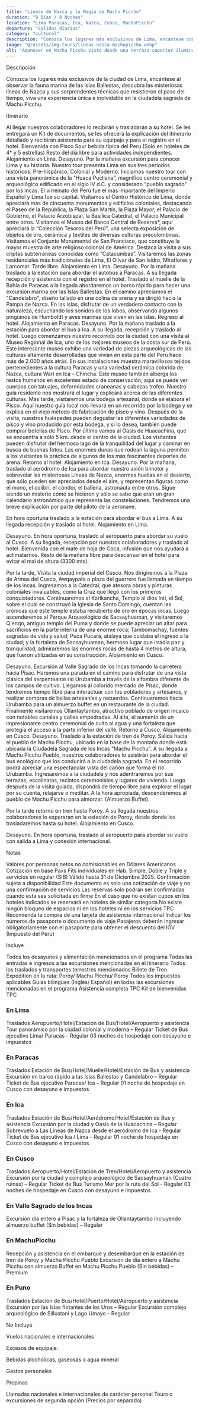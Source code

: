 ```yaml
---
title: "Líneas de Nazca y la Magia de Machu Picchu"
duration: "9 Días / 8 Noches"
location: "Lima Paracas, Ica, Nazca, Cusco, MachuPicchu"
departure: "Salidas diarias"
category: "cultural"
description: "Conozca los lugares más exclusivos de Lima, encántese con la fauna marina de las Islas Ballestas, descubra las misteriosas Líneas de Nazca y viva una experiencia única e inolvidable en Machu Picchu."
image: "@/assets/img-tours/lineas-nazca-machupicchu.webp"
alt: "Amanecer en Machu Picchu visto desde una terraza superior iluminada por el sol en la parte superior de Huayna Picchu"
---
```



<H2Tours> Descripción </H2Tours>

Conozca los lugares más exclusivos de la ciudad de Lima, encántese al observar la fauna marina de las islas Ballestas, descubra las misteriosas líneas de Nazca y sus sorprendentes técnicas que resistieron el paso del tiempo, viva una experiencia única e inolvidable en la ciudadela sagrada de Machu Picchu.

<section id="itinerario"  class="mt-16">

<H2Tours> Itinerario </H2Tours>

<ItineraryDay day="1" title="Lima">
  Al llegar nuestros colaboradores lo recibirán y trasladarán a su hotel. Se les
  entregará un Kit de documentos, se les ofrecerá la explicación del itinerario
  detallado y recibirán asistencia para su equipaje y para el registro en el
  hotel. Bienvenida con Pisco Sour bebida típica del Peru (Solo en hoteles de 4*
  y 5 estrellas) Resto del día libre para actividades independientes.
  Alojamiento en Lima.
</ItineraryDay>

<ItineraryDay day="2" title="Lima">
  Desayuno. Por la mañana excursión para conocer Lima y su historia. Nuestro
  tour presenta Lima en sus tres períodos históricos: Pre-hispánico, Colonial y
  Moderno. Iniciamos nuestro tour con una vista panorámica de la “Huaca
  Pucllana”, magnífico centro ceremonial y arqueológico edificado en el siglo IV
  d.C. y considerado “pueblo sagrado” por los Incas. El virreinato del Perú fue
  el más importante del Imperio Español y Lima fue su capital. Visitamos el
  Centro Histórico de Lima, donde apreciará más de cincuenta monumentos y
  edificios coloniales, destacando el Paseo de la República, la Plaza San
  Martín, la Plaza Mayor, el Palacio de Gobierno, el Palacio Arzobispal, la
  Basílica Catedral, el Palacio Municipal entre otros. Visitamos el Museo del
  Banco Central de Reserva*, aquí apreciará la “Colección Tesoros del Perú”, una
  selecta exposición de objetos de oro, cerámica y textiles de diversas culturas
  precolombinas. Visitamos el Conjunto Monumental de San Francisco, que
  constituye la mayor muestra de arte religioso colonial de América. Destaca la
  visita a sus criptas subterráneas conocidas como “Catacumbas”. Visitaremos las
  zonas residenciales más tradicionales de Lima, El Olivar de San Isidro,
  Miraflores y Larcomar. Tarde libre. Alojamiento en Lima.
</ItineraryDay>

<ItineraryDay day="3" title="Lima / Paracas">
  Desayuno. Por la mañana traslado a la estación para abordar el autobús a
  Paracas. A su llegada recepción y asistencia con el registro en el hotel.
  Traslado al muelle de la Bahía de Paracas a la llegada abordaremos un barco
  rápido para hacer una excursión marina por las Islas Ballestas. En el camino
  apreciamos el "Candelabro", diseño tallado en una colina de arena y se dirigió
  hacia la Pampa de Nazca. En las islas, disfrutar de un verdadero contacto con
  la naturaleza, escuchando los sonidos de los lobos, observando algunos
  pingüinos de Humboldt y aves marinas que viven en las islas. Regreso al hotel.
  Alojamiento en Paracas.
</ItineraryDay>

<ItineraryDay day="4" title="Paracas / Ica">
  Desayuno. Por la mañana traslado a la estación para abordar el bus a Ica. A su
  llegada, recepción y traslado al hotel. Luego comenzamos nuestro recorrido por
  la ciudad con una visita al Museo Regional de Ica, uno de los mejores museos
  de la costa sur de Perú. Este interesante museo exhibe una variedad de piezas
  arqueológicas de las culturas altamente desarrolladas que vivían en esta parte
  del Perú hace más de 2.000 años atrás. En sus instalaciones muestra
  maravillosos tejidos pertenecientes a la cultura Paracas y una variedad
  cerámica colorida de Nazca, cultura Wari en Ica – Chincha. Este museo también
  alberga los restos humanos en excelentes estado de conservación, aquí se puede
  ver cuerpos con tatuajes, deformidades craneanas y cabezas trofeo. Nuestro
  guía residente nos mostrará el lugar y explicará acerca de las diferentes
  culturas. Más tarde, visitaremos una bodega artesanal, donde se elabora el
  Pisco. Aquí nuestro guía local nos llevará en un recorrido por la bodega y se
  explica en el viejo método de fabricación de pisco y vino. Después de la
  visita, nuestros huéspedes pueden degustar las diferentes variedades de pisco
  y vino producido por esta bodega, y si lo desea, también puede comprar
  botellas de Pisco. Por último vamos al Oasis de Huacachina, que se encuentra a
  sólo 5 km. desde el centro de la ciudad. Los visitantes pueden disfrutar del
  hermoso lago de la tranquilidad del lugar y caminar en busca de buenas fotos.
  Las enormes dunas que rodean la laguna permiten a los visitantes la práctica
  de algunos de los más fascinantes deportes de arena. Retorno al hotel.
  Alojamiento en Ica.
</ItineraryDay>

<ItineraryDay day="5" title="Ica / Lima">
  Desayuno. Por la mañana, traslado al aeródromo de Ica para abordar nuestro avión bimotor y sobrevolar las misteriosas Líneas de Nazca, enormes huellas en el desierto, que sólo pueden ser apreciados desde el aire, y representan figuras como el mono, el colibrí, el cóndor, el ballena, astronauta entre otros. Sigue siendo un misterio cómo se hicieron y sólo se sabe que eran un gran calendario astronómico que representa las constelaciones. Tendremos una breve explicación por parte del piloto de la aeronave.

En hora oportuna traslado a la estación para abordar el bus a Lima. A su llegada recepción y traslado al hotel. Alojamiento en Lima.

</ItineraryDay>

<ItineraryDay day="6" title="Lima / Cusco">
  Desayuno. En hora oportuna, traslado al aeropuerto para abordar su vuelo al Cusco. A su llegada, recepción por nuestros colaboradores y traslado al hotel. Bienvenida con el mate de hoja de Coca, infusión que nos ayudará a aclimatarnos. Resto de la mañana libre para descansar en el hotel para evitar el mal de altura (3300 mts).

Por la tarde, Visita la ciudad imperial del Cusco. Nos dirigiremos a la Plaza de Armas del Cusco, Awqaypata o plaza del guerrero fue llamada en tiempo de los incas. Ingresamos a la Catedral, que atesora obras y pinturas coloniales invaluables, como la Cruz que llegó con los primeros conquistadores. Continuaremos al Korikancha, Templo al dios Inti, el Sol, sobre el cual se construyó la Iglesia de Santo Domingo, cuentan las crónicas que este templo estaba recubierto de oro en épocas incas. Luego ascenderemos al Parque Arqueológico de Sacsayhuaman, y visitaremos Q'enqo, antiguo templo del Puma y donde se puede apreciar un altar para sacrificios en la parte interna de una enorme roca; Tambomachay, fuentes sagradas de vida y salud; Puca Pucará, atalaya que cuidaba el ingreso a la ciudad; y la fortaleza de Sacsayhuaman, hermoso lugar que irradia paz y tranquilidad, admiraremos las enormes rocas de hasta 4 metros de altura, que fueron utilizadas en su construcción. Alojamiento en Cusco.

</ItineraryDay>

<ItineraryDay day="7" title="Cusco / Valle Sagrado / Cusco">
  Desayuno. Excursión al Valle Sagrado de los Incas tomando la carretera hacia
  Pisac. Haremos una parada en el camino para disfrutar de una vista clásica del
  serpenteante río Urubamba a través de la alfombra diferente de los campos de
  cultivo. Llegamos al colorido mercado de Pisac, donde tendremos tiempo libre
  para interactuar con los pobladores y artesanos, y realizar compras de bellas
  artesanías y recuerdos. Continuaremos hacia Urubamba para un almuerzo buffet
  en un restaurante de la ciudad. Finalmente visitaremos Ollantaytambo,
  atractivo poblado de origen incaico con notables canales y calles empedradas.
  Al alta, el aumento de un impresionante centro ceremonial de culto al agua y
  una fortaleza que protegía el acceso a la parte inferior del valle. Retorno a
  Cusco. Alojamiento en Cusco.
</ItineraryDay>

<ItineraryDay day="8" title="Cusco / MachuPicchu / Cusco">
  Desayuno. Traslado a la estación de tren de Poroy. Salida hacia el pueblo de Machu Picchu, ubicado en la base de la montaña donde está ubicada la Ciudadela Sagrada de los Incas “Machu Picchu”. A su llegada a Machu Picchu Pueblo, nuestros colaboradores lo asistirán para abordar el bus ecológico que los conducirá a la ciudadela sagrada. En el recorrido podrá apreciar una espectacular vista del cañón que forma el río Urubamba. Ingresaremos a la ciudadela y nos adentraremos por sus terrazas, escalinatas, recintos ceremoniales y lugares de vivienda.  Luego después de la visita guiada, dispondrá de tiempo libre para explorar el lugar por su cuenta, relajarse o meditar. A la hora apropiada, descenderemos al pueblo de Machu Picchu para almorzar. (Almuerzo Buffet).

Por la tarde retorno en tren hasta Poroy. A su llegada nuestros colaboradores lo esperaran en la estación de Poroy, desde donde los trasladaremos hasta su hotel. Alojamiento en Cusco.

</ItineraryDay>

<ItineraryDay day="9" title="Cusco / Lima">
  Desayuno. En hora oportuna, traslado al aeropuerto para abordar su vuelo con
  salida a Lima y conexión internacional.
</ItineraryDay>

</section>

<section id="notas" class="mt-16">

<H2Tours> Notas </H2Tours>

<IconListItem icon={NotesIcon}>
  Valores por personas netos no comisionables en Dólares Americanos
</IconListItem>

<IconListItem icon={NotesIcon}>
  Cotización en base Paxs Fits individuales en Hab. Simple, Doble y Triple y
  servicios en regular (SIB)
</IconListItem>

<IconListItem icon={NotesIcon}>
  Válido hasta 31 de Diciembre 2025. Confirmación sujeta a disponibilidad
</IconListItem>

<IconListItem icon={NotesIcon}>
  Este documento es solo una cotización de viaje y no una confirmación de
  servicios
</IconListItem>

<IconListItem icon={NotesIcon}>
  Las reservas solo podrán ser confirmadas cuando esta sea solicitada en firme
</IconListItem>

<IconListItem icon={NotesIcon}>
  En el caso que no existan cupos en los hoteles indicados se reservará en
  hoteles de similar categoría
</IconListItem>

<IconListItem icon={NotesIcon}>
  No existe ningún bloqueo de espacios ni en los hoteles ni en los servicios
</IconListItem>

<IconListItem icon={NotesIcon}>
  TPC Recomienda la compra de una tarjeta de asistencia internacional
</IconListItem>

<IconListItem icon={NotesIcon}>
  Indicar los números de pasaporte o documento de viaje
</IconListItem>

<IconListItem icon={NotesIcon}>
  Pasajeros deberán ingresar obligatoriamente con el pasaporte para obtener el
  descuento del IGV (Impuesto del Perú)
</IconListItem>

</section>

<section id="incluye" class="mt-16">

<H2Tours> Incluye </H2Tours>

<IconListItem icon={IncludesIcon}>
  Todos los desayunos y alimentación mencionados en el programa
</IconListItem>
<IconListItem icon={IncludesIcon}>
  Todas las entradas e ingresos a las excursiones mencionadas en el itinerario
</IconListItem>
<IconListItem icon={IncludesIcon}>
  Todos los traslados y transportes terrestres mencionados
</IconListItem>
<IconListItem icon={IncludesIcon}>
  Billete de Tren Expedition en la ruta: Poroy/ Machu Picchu/ Poroy
</IconListItem>
<IconListItem icon={IncludesIcon}>Todos los impuestos aplicables</IconListItem>
<IconListItem icon={IncludesIcon}>
  Guías bilingües (Inglés/ Español) en todas las excursiones mencionadas en el
  programa
</IconListItem>
<IconListItem icon={IncludesIcon}>Asistencia completa TPC</IconListItem>
<IconListItem icon={IncludesIcon}>Kit de bienvenidas TPC</IconListItem>

### **En Lima**

<IconListItem icon={IncludesIcon}>
  Traslados Aeropuerto/Hotel/Estación de Bus/Hotel/Aeropuerto y asistencia
</IconListItem>
<IconListItem icon={IncludesIcon}>
  Tour panorámico por la ciudad colonial y moderna – Regular
</IconListItem>
<IconListItem icon={IncludesIcon}>
  Ticket de Bus ejecutivo Lima/ Paracas - Regular
</IconListItem>
<IconListItem icon={IncludesIcon}>
  03 noches de hospedaje con desayuno e impuestos
</IconListItem>

### **En Paracas**

<IconListItem icon={IncludesIcon}>
  Traslados Estación de Bus/Hotel/Muelle/Hotel/Estación de Bus y asistencia
</IconListItem>
<IconListItem icon={IncludesIcon}>
  Excursión en barco rápido a las Islas Ballestas y Candelabro – Regular
</IconListItem>
<IconListItem icon={IncludesIcon}>
  Ticket de Bus ejecutivo Paracas/ Ica – Regular
</IconListItem>
<IconListItem icon={IncludesIcon}>
  01 noche de hospedaje en Cusco con desayuno e impuestos
</IconListItem>

### **En Ica**

<IconListItem icon={IncludesIcon}>
  Traslados Estación de Bus/Hotel/Aeródromo/Hotel/Estación de Bus y asistencia
</IconListItem>
<IconListItem icon={IncludesIcon}>
  Excursión por la ciudad y Oasis de la Huacachina – Regular
</IconListItem>
<IconListItem icon={IncludesIcon}>
  Sobrevuelo a Las Líneas de Nazca desde el aeródromo de Ica - Regular
</IconListItem>
<IconListItem icon={IncludesIcon}>
  Ticket de Bus ejecutivo Ica / Lima - Regular
</IconListItem>
<IconListItem icon={IncludesIcon}>
  01 noche de hospedaje en Cusco con desayuno e impuestos
</IconListItem>

### **En Cusco**

<IconListItem icon={IncludesIcon}>
  Traslados Aeropuerto/Hotel/Estación de Tren/Hotel/Aeropuerto y asistencia
</IconListItem>
<IconListItem icon={IncludesIcon}>
  Excursión por la ciudad y complejo arqueológico de Sacsayhuaman (Cuatro
  ruinas) – Regular
</IconListItem>
<IconListItem icon={IncludesIcon}>
  Ticket de Bus Turismo Mer por la ruta del Sol - Regular
</IconListItem>
<IconListItem icon={IncludesIcon}>
  03 noches de hospedaje en Cusco con desayuno e impuestos
</IconListItem>

### **En Valle Sagrado de los Incas**

<IconListItem icon={IncludesIcon}>
  Excursión día entero a Pisac y la fortaleza de Ollantaytambo incluyendo
  almuerzo buffet (Sin bebidas) – Regular
</IconListItem>

### **En MachuPicchu**

<IconListItem icon={IncludesIcon}>
  Recepción y asistencia en el embarque y desembarque en la estación de tren de
  Poroy y Machu Picchu Pueblo
</IconListItem>
<IconListItem icon={IncludesIcon}>
  Excursión de día entero a Machu Picchu con almuerzo Buffet en Machu Picchu
  Pueblo (Sin bebidas) – Premium
</IconListItem>

### **En Puno**

<IconListItem icon={IncludesIcon}>
  Traslados Estación de Bus/Hotel/Puerto/Hotel/Aeropuerto y asistencia
</IconListItem>
<IconListItem icon={IncludesIcon}>
  Excursión por las Islas flotantes de los Uros – Regular
</IconListItem>
<IconListItem icon={IncludesIcon}>
  Excursión complejo arqueológico de Sillustani y Lago Umayo – Regular
</IconListItem>
</section>

<section id="no-incluye" class="mt-16">

<H2Tours> No Incluye </H2Tours>

<IconListItem icon={ExcludesIcon}>
  Vuelos nacionales e internacionales
</IconListItem>

<IconListItem icon={ExcludesIcon}>Excesos de equipaje.</IconListItem>

<IconListItem icon={ExcludesIcon}>
  Bebidas alcohólicas, gaseosas o agua mineral
</IconListItem>

<IconListItem icon={ExcludesIcon}>Gastos personales</IconListItem>

<IconListItem icon={ExcludesIcon}>Propinas</IconListItem>

<IconListItem icon={ExcludesIcon}>
  Llamadas nacionales e internacionales de carácter personal
</IconListItem>

<IconListItem icon={ExcludesIcon}>
  Tours o excursiones de segunda opción (Precios por separado)
</IconListItem>

</section>

